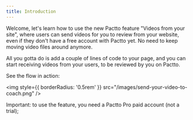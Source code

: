 ```yaml
---
title: Introduction
---
```


Welcome, let's learn how to use the new Pactto feature "Videos from your site", where users can send videos for you to review from your website, even if they don't have a free account with Pactto yet. No need to keep moving video files around anymore.

All you gotta do is add a couple of lines of code to your page, and you can start receiving videos from your users, to be reviewed by you on Pactto.

See the flow in action:

<img
    style={{ borderRadius: '0.5rem' }}
    src="/images/send-your-video-to-coach.png"
/>

<Tip>
    Important: to use the feature, you need a Pactto Pro paid account (not a trial);
</Tip>
